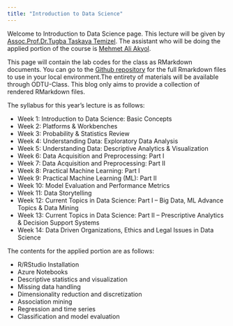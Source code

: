 ```yaml
---
title: "Introduction to Data Science"
---
```


Welcome to Introduction to Data Science page. This lecture will be given by [Assoc.Prof.Dr.Tugba Taskaya Temizel](https://blog.metu.edu.tr/ttemizel/). The assistant who will be doing the applied portion of the course is [Mehmet Ali Akyol](https://mehmetaliakyol.com). 

This page will contain the lab codes for the class as RMarkdown documents. You can go to the [Github repository](https://github.com/makyol/datascience) for the full Rmarkdown files to use in your local environment.The entirety of materials will be available through ODTU-Class. This blog only aims to provide a collection of rendered RMarkdown files.

The syllabus for this year’s lecture is as follows:


* Week 1:	Introduction to Data Science: Basic Concepts
* Week 2:	Platforms & Workbenches
* Week 3:	Probability & Statistics Review
* Week 4:	Understanding Data: Exploratory Data Analysis
* Week 5:	Understanding Data: Descriptive Analytics & Visualization
* Week 6:	Data Acquisition and Preprocessing: Part I
* Week 7:	Data Acquisition and Preprocessing: Part II
* Week 8:	Practical Machine Learning: Part I
* Week 9:	Practical Machine Learning (ML): Part II
* Week 10: Model Evaluation and Performance Metrics
* Week 11: Data Storytelling
* Week 12: Current Topics in Data Science: Part I – Big Data, ML Advance Topics & Data Mining
* Week 13: Current Topics in Data Science: Part II – Prescriptive Analytics & Decision Support Systems
* Week 14: Data Driven Organizations, Ethics and Legal Issues in Data Science


The contents for the applied portion are as follows:

* R/RStudio Installation
* Azure Notebooks
* Descriptive statistics and visualization
* Missing data handling
* Dimensionality reduction and discretization
* Association mining
* Regression and time series
* Classification and model evaluation



